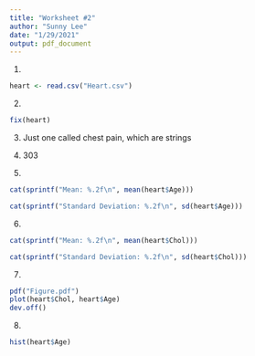 ```yaml
---
title: "Worksheet #2"
author: "Sunny Lee"
date: "1/29/2021"
output: pdf_document
---
```


1.
```r
heart <- read.csv("Heart.csv")
```

2.
```r
fix(heart)
```

3. Just one called chest pain, which are strings

4. 303

5.
```r
cat(sprintf("Mean: %.2f\n", mean(heart$Age)))

cat(sprintf("Standard Deviation: %.2f\n", sd(heart$Age)))
```

6. 
```r
cat(sprintf("Mean: %.2f\n", mean(heart$Chol)))

cat(sprintf("Standard Deviation: %.2f\n", sd(heart$Chol)))
```

7. 
```r
pdf("Figure.pdf")
plot(heart$Chol, heart$Age)
dev.off()
```

8.
```r

hist(heart$Age)
```